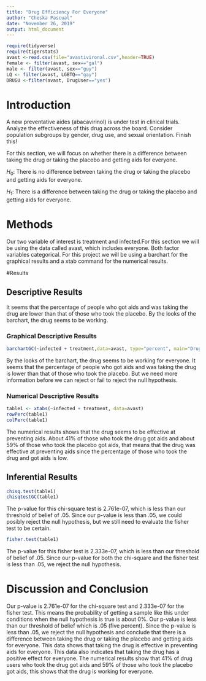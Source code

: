 ```yaml
---
title: "Drug Efficiency For Everyone"
author: "Cheska Pascual"
date: "November 26, 2019"
output: html_document
---
```


```r
require(tidyverse)
require(tigerstats)
avast <-read.csv(file="avastivironal.csv",header=TRUE)
female <- filter(avast, sex=="gal")
male <- filter(avast, sex=="guy")
LQ <- filter(avast, LGBTQ=="gay")
DRUGU <-filter(avast, DrugUser=="yes")
```

# Introduction

<!--In this section you explain what you are trying to show.  Where did the data come from?  What is the research or other question you are trying to answer?.  If you skimp in this section expect to be marked down in your grade. Paint a picture of the project a couple of paragraphs is expected!-->

A new  preventative aides (abacavirinol) is under test in clinical trials. Analyze the effectiveness of this drug across the board. Consider population subgroups by gender, drug use, and sexual orientation. Finish this!

For this section, we will focus on whether there is a difference between taking the drug or taking the placebo and getting aids for everyone.

$H_0$: There is no difference between taking the drug or taking the placebo and getting aids for everyone.

$H_1$: There is a difference between taking the drug or taking the placebo and getting aids for everyone.


# Methods

<!--Decide on your methods:  use "variable analysis" or other appropriate descriptors.  Make sure to choose at least one graphical method and at least one numerical method. Discuss what data manipulations may be needed for example subsetting or other binning procedures and what sort of graphical displays and inferential tools will be used!-->
Our two variable of interest is treatment and infected.For this section we will be using the data called avast, which includes everyone. Both factor variables categorical. For this project we will be using a barchart for the graphical results and a xtab command for the numerical results.

#Results

<!--Divide this section into two sub-sections:  One for your descriptive  results and one for your inferential results.!-->

## Descriptive Results
It seems that the percentage of people who got aids and was taking the drug are lower than that of those who took the placebo. By the looks of the barchart, the drug seems to be working. 

### Graphical Descriptive Results

<!--Graphical results here.  Make sure to show your code.  Provide appropriate labels for axes, giving units if possible, and provide a good title for the graph, too.  Use the graphical results to describe the patterns if any that exist in the data as focused toward the research question. Bottom line is to explain the features of the graph that are relevant to conforming or departing to what is expected by your null hypothesis !-->
```r
barchartGC(~infected + treatment,data=avast, type="percent", main="Drug Efficiency for Everyone")
```

By the looks of the barchart, the drug seems to be working for everyone. It seems that the percentage of people who got aids and was taking the drug is lower than that of those who took the placebo. But we need more information before we can reject or fail to reject the null hypothesis.  

### Numerical Descriptive Results

<!--Numerical results go here. Use the numerical results to describe the patterns if any that exist in the data as focused toward the research question!-->
```r
table1 <- xtabs(~infected + treatment, data=avast)
rowPerc(table1)
colPerc(table1)
```

The numerical results shows that the drug seems to be effective at preventing aids. About 41% of those who took the drug got aids and about 59% of those who took the placebo got aids, that means that the drug was effective at preventing aids since the percentage of those who took the drug and got aids is low. 

## Inferential Results

<!--State hypothesis clearly.  Make sure your discussion of the inferential test covers all the aspects that the test output produces, such as test statistic, p-value etc.  Make a decision about the null hypothesis, explain the assumptions on which the selected test/procedure was based, and why the chosen procedure satisfys the assumptions and is appropriate to answer the research question!-->
```r
chisq.test(table1)
chisqtestGC(table1)
```

The p-value for this chi-square test is 2.761e-07, which is less than our threshold of belief of .05. Since our p-value is less than .05, we could posibly reject the null hypothesis, but we still need to evaluate the fisher test to be certain.

```r
fisher.test(table1)
```

The p-value for this fisher test is 2.333e-07, which is less than our threshold of belief of .05. Since our p-value for both the chi-square and the fisher test is less than .05, we reject the null hypothesis. 

# Discussion and Conclusion

<!--Discussion and conclusion here.  If you found a relationship be sure to consider whether the relationship occurs because one of the variavbles causes the other, or whether they perhasps are related for some other reason.  Watch the chapter 6 videos from the GeorgeTown videos collection.!-->
Our p-value is 2.761e-07 for the chi-square test and 2.333e-07 for the fisher test. This means the probability of getting a sample like this under conditions when the null hypothesis is true is about 0%. Our p-value is less than our threshold of belief which is .05 (five percent). Since the p-value is less than .05, we reject the null hypothesis and conclude that there is a difference between taking the drug or taking the placebo and getting aids for everyone. This data shows that taking the drug is effective in preventing aids for everyone. This data also indicates that taking the drug has a positive effect for everyone. The numerical results show that 41% of drug users who took the drug got aids and 59% of those who took the placebo got aids, this shows that the drug is working for everyone. 